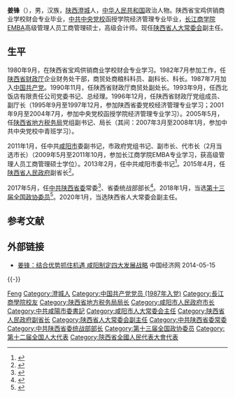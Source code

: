 '''姜锋'''（{{bd|1960年|5月||catIdx=J姜}}），男，汉族，[[陕西|陕西]][[澄城|澄城]]人，[[中华人民共和国|中华人民共和国]]政治人物。陕西省宝鸡供销商业学校财会专业毕业，[[中共中央党校|中共中央党校]]函授学院经济管理专业毕业，[[长江商学院|长江商学院]]EMBA高级管理人员工商管理硕士，高级会计师。现任[[陕西省人大常委会|陕西省人大常委会]]副主任。

== 生平 ==
1980年9月，在陕西省宝鸡供销商业学校财会专业学习。1982年7月参加工作，任[[陕西省财政厅|陕西省财政厅]]企业财务处干部，商贸处商粮科科员、副科长、科长。1987年7月加入[[中国共产党|中国共产党]]。1990年11月，任陕西省财政厅商贸处副处长。1993年9月，任西北饭店有限责任公司党委书记、总经理。1996年12月，任陕西省财政厅党组成员、副厅长（1995年9月至1997年12月，参加陕西省委党校经济管理专业学习；2001年9月至2004年7月，参加中央党校函授学院经济管理专业学习）。2005年5月，任[[陕西省地方税务局|陕西省地方税务局]]党组副书记、局长（其间：2007年3月至2008年1月，参加中共中央党校中青班学习）。

2011年1月，任中共[[咸阳市|咸阳市]]委副书记，市政府党组书记、副市长、代市长（2月当选市长）（2009年5月至2011年10月，参加长江商学院EMBA专业学习，获高级管理人员工商管理硕士学位）。2013年2月，任中共咸阳市委书记<ref>{{cite news|title=姜锋同志简历|url=http://leaders.people.com.cn/GB/14022734.html|accessdate=2013-11-03|newspaper=人民网|archive-date=2016-03-04|archive-url=https://web.archive.org/web/20160304085010/http://leaders.people.com.cn/GB/14022734.html|dead-url=yes}}</ref>。2015年4月，任[[陕西省人民政府|陕西省人民政府]]副省长<ref>{{Cite web |url=http://news.hsw.cn/system/2015/0410/237783.shtml |title=冯新柱、姜锋被任命为陕西省副省长 |access-date=2015-04-10 |archive-date=2015-04-17 |archive-url=https://web.archive.org/web/20150417202841/http://news.hsw.cn/system/2015/0410/237783.shtml |dead-url=yes }}</ref>。

2017年5月，任[[中共陕西省委|中共陕西省委]]常委<ref>{{cite news|title=杜航伟、姜锋、钱引安新任陕西省委常委 刘小燕等4人不再担任|url=http://district.ce.cn/newarea/sddy/201705/11/t20170511_22732606.shtml|accessdate=2017-05-12|work=中国经济网|archive-date=2017-05-17|archive-url=https://web.archive.org/web/20170517053202/http://district.ce.cn/newarea/sddy/201705/11/t20170511_22732606.shtml|dead-url=no}}</ref>、省委统战部部长<ref>{{cite web |url=http://district.ce.cn/newarea/sddy/201705/17/t20170517_22945168.shtml |language= |title=姜锋任陕西省委统战部部长 陈强不再担任(简历) |publisher=中国经济网 |date=2017年5月17日 |accessdate= |archive-date=2019年7月28日 |archive-url=https://web.archive.org/web/20190728182004/http://district.ce.cn/newarea/sddy/201705/17/t20170517_22945168.shtml |dead-url=no }}</ref>。2018年1月，当选[[中国人民政治协商会议第十三届全国委员会委员名单|第十三届全国政协委员]]<ref>{{Cite web|url=http://sports.163.com/18/0126/06/D92BRKK400051C89.html|title=中国人民政治协商会议第十三届全国委员会委员名单|accessdate=2018-01-26|last=|work=网易|archive-url=https://web.archive.org/web/20180127143232/http://sports.163.com/18/0126/06/D92BRKK400051C89.html|archive-date=2018-01-27|dead-url=yes}}</ref>。2020年1月，当选陕西省人大常委会副主任。

== 参考文献 ==
{{reflist}}

== 外部链接 ==
* [http://finance.ce.cn/rolling/201303/14/t20130314_17075664.shtml 姜锋：结合优势抓住机遇 咸阳制定四大发展战略] {{Wayback|url=http://finance.ce.cn/rolling/201303/14/t20130314_17075664.shtml |date=20190731171259 }} 中国经济网 2014-05-15

{{-}}
{{start box}}
{{s-ppo|{{cpc}}}}
{{s-before|[[陈强_(1957年)|陈强]]}}
{{s-title|[[中国共产党陕西省委员会|中国共产党陕西省委员会]]统一战線工作部部长|2017年5月－2021年1月}}
{{s-after|[[徐新荣|徐新荣]]}}
{{s-before|[[千军昌|千军昌]]}}
{{s-title|[[中国共产党咸阳市委员会|中国共产党咸阳市委员会]]书记|2013年2月－2015年4月}}
{{s-after|[[岳亮|岳亮]]}}
{{s-gov|prc}}
{{s-before|[[庄长兴|庄长兴]]}}
{{s-title|[[咸阳市市长列表|咸阳市人民政府市长]]|2011年1月－2013年2月}}
{{s-after|[[卫华|卫华]]}}
{{end box}}

{{陕西省领导人}}
{{中华人民共和国咸阳市正职领导人}}

{{Authority control}}
{{DEFAULTSORT:Jiang姜}}
[[Category:姜姓|Feng]]
[[Category:澄城人|Category:澄城人]]
[[Category:中国共产党党员_(1987年入党)|Category:中国共产党党员 (1987年入党)]]
[[Category:長江商學院校友|Category:長江商學院校友]]
[[Category:陕西省地方税务局局长|Category:陕西省地方税务局局长]]
[[Category:咸阳市人民政府市长|Category:咸阳市人民政府市长]]
[[Category:中共咸陽市委書記|Category:中共咸陽市委書記]]
[[Category:咸阳市人大常委会主任|Category:咸阳市人大常委会主任]]
[[Category:陕西省人民政府副省长|Category:陕西省人民政府副省长]]
[[Category:陕西省人大常委会副主任|Category:陕西省人大常委会副主任]]
[[Category:中共陕西省委常委|Category:中共陕西省委常委]]
[[Category:中共陕西省委统战部部长|Category:中共陕西省委统战部部长]]
[[Category:第十三届全国政协委员|Category:第十三届全国政协委员]]
[[Category:第十二届全国人大代表|Category:第十二届全国人大代表]]
[[Category:陝西省全國人民代表大會代表|Category:陝西省全國人民代表大會代表]]